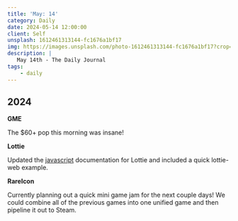 ```yaml
---
title: 'May: 14'
category: Daily
date: 2024-05-14 12:00:00
client: Self
unsplash: 1612461313144-fc1676a1bf17
img: https://images.unsplash.com/photo-1612461313144-fc1676a1bf17?crop=entropy&cs=srgb&fm=jpg&ixid=MnwzNjM5Nzd8MHwxfHJhbmRvbXx8fHx8fHx8fDE2ODE3NDg2ODY&ixlib=rb-4.0.3&q=85
description: |
   May 14th - The Daily Journal
tags:
    - daily
---
```


## 2024

**GME**

The $60+ pop this morning was insane!

**Lottie**

Updated the [javascript](https://kbve.com/application/javascript/) documentation for Lottie and included a quick lottie-web example.

**RareIcon**

Currently planning out a quick mini game jam for the next couple days!
We could combine all of the previous games into one unified game and then pipeline it out to Steam.
